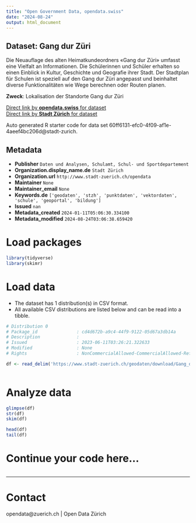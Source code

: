 ```yaml
---
title: "Open Government Data, opendata.swiss"
date: "2024-08-24"
output: html_document
---
```


## Dataset: Gang dur Züri

Die Neuauflage des alten Heimatkundeordners «Gang dur Züri» umfasst eine Vielfalt an Informationen. Die Schülerinnen und Schüler erhalten so einen Einblick in Kultur, Geschichte und Geografie ihrer Stadt. Der Stadtplan für Schulen ist speziell auf den Gang dur Züri angepasst und beinhaltet diverse Funktionalitäten wie Wege berechnen oder Routen planen. 

**Zweck**: Lokalisation der Standorte  Gang dur Züri

[Direct link by **opendata.swiss** for dataset](https://opendata.swiss/de/dataset/gang-dur-zuri)<br>
[Direct link by **Stadt Zürich** for dataset](https://data.stadt-zuerich.ch/dataset/geo_gang_dur_zueri)

Auto generated R starter code for data set 60ff6131-efc0-4f09-af1e-4aeef4bc206d@stadt-zurich.

## Metadata

- **Publisher** `Daten und Analysen, Schulamt, Schul- und Sportdepartement`
- **Organization.display_name.de** `Stadt Zürich`
- **Organization.url** `http://www.stadt-zuerich.ch/opendata`
- **Maintainer** `None`
- **Maintainer_email** `None`
- **Keywords.de** `['geodaten', 'stzh', 'punktdaten', 'vektordaten', 'schule', 'geoportal', 'bildung']`
- **Issued** `nan`
- **Metadata_created** `2024-01-11T05:06:30.334100`
- **Metadata_modified** `2024-08-24T03:06:38.659420`


# Load packages

```r

library(tidyverse)
library(skimr)

```

# Load data

-   The dataset has 1 distribution(s) in CSV format.
-   All available CSV distributions are listed below and can be read into a tibble.

```r

# Distribution 0
# Package_id               : cd4d672b-a9c4-44f9-9122-05d67a3db14a
# Description              : 
# Issued                   : 2023-06-11T03:26:21.322633
# Modified                 : None
# Rights                   : NonCommercialAllowed-CommercialAllowed-ReferenceNotRequired

df <- read_delim('https://www.stadt-zuerich.ch/geodaten/download/Gang_dur_Zueri?format=10008')



```

# Analyze data

```r

glimpse(df)
str(df)
skim(df)

head(df)
tail(df)

```

# Continue your code here...

```r

```

------------------------------------------------------------------------

# Contact

opendata@zuerich.ch | Open Data Zürich
